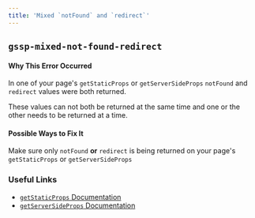 ```yaml
---
title: 'Mixed `notFound` and `redirect`'
---
```


## `gssp-mixed-not-found-redirect`

#### Why This Error Occurred

In one of your page's `getStaticProps` or `getServerSideProps` `notFound` and `redirect` values were both returned.

These values can not both be returned at the same time and one or the other needs to be returned at a time.

#### Possible Ways to Fix It

Make sure only `notFound` **or** `redirect` is being returned on your page's `getStaticProps` or `getServerSideProps`

### Useful Links

- [`getStaticProps` Documentation](/docs/basic-features/data-fetching/get-static-props)
- [`getServerSideProps` Documentation](/docs/basic-features/data-fetching/get-server-side-props)
